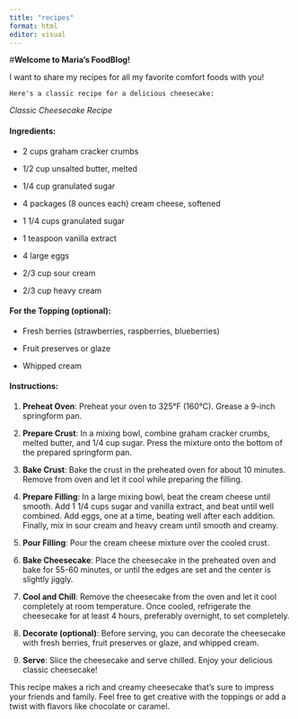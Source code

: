 ```yaml
---
title: "recipes"
format: html
editor: visual
---
```


#**Welcome to Maria's FoodBlog!**

I want to share my recipes for all my favorite comfort foods with you!

`Here's a classic recipe for a delicious cheesecake:`

*Classic Cheesecake Recipe*

#### Ingredients:

-   2 cups graham cracker crumbs

-   1/2 cup unsalted butter, melted

-   1/4 cup granulated sugar

-   4 packages (8 ounces each) cream cheese, softened

-   1 1/4 cups granulated sugar

-   1 teaspoon vanilla extract

-   4 large eggs

-   2/3 cup sour cream

-   2/3 cup heavy cream

#### For the Topping (optional):

-   Fresh berries (strawberries, raspberries, blueberries)

-   Fruit preserves or glaze

-   Whipped cream

#### Instructions:

1.  **Preheat Oven**: Preheat your oven to 325°F (160°C). Grease a 9-inch springform pan.

2.  **Prepare Crust**: In a mixing bowl, combine graham cracker crumbs, melted butter, and 1/4 cup sugar. Press the mixture onto the bottom of the prepared springform pan.

3.  **Bake Crust**: Bake the crust in the preheated oven for about 10 minutes. Remove from oven and let it cool while preparing the filling.

4.  **Prepare Filling**: In a large mixing bowl, beat the cream cheese until smooth. Add 1 1/4 cups sugar and vanilla extract, and beat until well combined. Add eggs, one at a time, beating well after each addition. Finally, mix in sour cream and heavy cream until smooth and creamy.

5.  **Pour Filling**: Pour the cream cheese mixture over the cooled crust.

6.  **Bake Cheesecake**: Place the cheesecake in the preheated oven and bake for 55-60 minutes, or until the edges are set and the center is slightly jiggly.

7.  **Cool and Chill**: Remove the cheesecake from the oven and let it cool completely at room temperature. Once cooled, refrigerate the cheesecake for at least 4 hours, preferably overnight, to set completely.

8.  **Decorate (optional)**: Before serving, you can decorate the cheesecake with fresh berries, fruit preserves or glaze, and whipped cream.

9.  **Serve**: Slice the cheesecake and serve chilled. Enjoy your delicious classic cheesecake!

This recipe makes a rich and creamy cheesecake that's sure to impress your friends and family. Feel free to get creative with the toppings or add a twist with flavors like chocolate or caramel.
